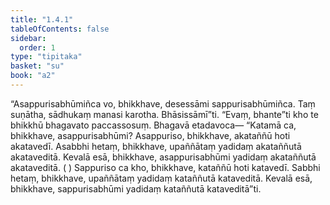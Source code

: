 ```yaml
---
title: "1.4.1"
tableOfContents: false
sidebar:
  order: 1
type: "tipitaka"
basket: "su"
book: "a2"
---
```



<DynamicBreadcrumb />

<Division number="33" book="a2" bookNo="15" page="62">

<Paragraph number="70" book="a2">
“Asappurisabhūmiñca vo, bhikkhave, desessāmi sappurisabhūmiñca. Taṃ suṇātha, sādhukaṃ manasi karotha. Bhāsissāmī”ti. “Evaṃ, bhante”ti kho te bhikkhū bhagavato paccassosuṃ. Bhagavā etadavoca—
</Paragraph>

<Paragraph number="71" book="a2">
“Katamā ca, bhikkhave, asappurisabhūmi? Asappuriso, bhikkhave, akataññū hoti akatavedī. Asabbhi hetaṃ, bhikkhave, upaññātaṃ yadidaṃ akataññutā akataveditā. Kevalā esā, bhikkhave, asappurisabhūmi yadidaṃ akataññutā akataveditā. ( ) Sappuriso ca kho, bhikkhave, kataññū hoti katavedī. Sabbhi hetaṃ, bhikkhave, upaññātaṃ yadidaṃ kataññutā kataveditā. Kevalā esā, bhikkhave, sappurisabhūmi yadidaṃ kataññutā kataveditā”ti.
</Paragraph>
</Division>